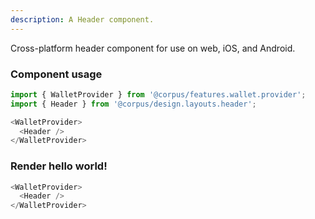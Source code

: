 ```yaml
---
description: A Header component.
---
```


Cross-platform header component for use on web, iOS, and Android.

### Component usage
```js
import { WalletProvider } from '@corpus/features.wallet.provider';
import { Header } from '@corpus/design.layouts.header';

<WalletProvider>
  <Header />
</WalletProvider>
```

### Render hello world!

```js live
<WalletProvider>
  <Header />
</WalletProvider>
```

